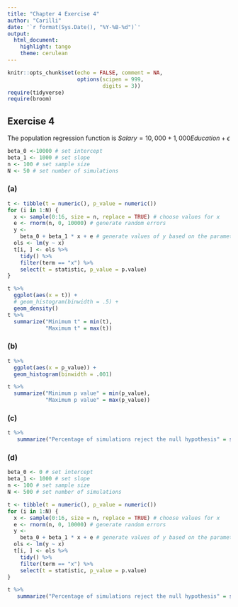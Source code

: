 ```yaml
---
title: "Chapter 4 Exercise 4"
author: "Carilli"
date: '`r format(Sys.Date(), "%Y-%B-%d")`'
output:
  html_document: 
    highlight: tango
    theme: cerulean
---
```


```r
knitr::opts_chunk$set(echo = FALSE, comment = NA,
                      options(scipen = 999,
                              digits = 3))
require(tidyverse)
require(broom)
```

## Exercise 4

The population regression function is $Salary = 10,000 + 1,000Education + \epsilon$

```r
beta_0 <-10000 # set intercept
beta_1 <- 1000 # set slope
n <- 100 # set sample size
N <- 50 # set number of simulations
```

### (a)

```r
t <- tibble(t = numeric(), p_value = numeric())
for (i in 1:N) {
  x <- sample(0:16, size = n, replace = TRUE) # choose values for x
  e <- rnorm(n, 0, 10000) # generate random errors
  y <-
    beta_0 + beta_1 * x + e # generate values of y based on the parameter values
  ols <- lm(y ~ x)
  t[i, ] <- ols %>%
    tidy() %>%
    filter(term == "x") %>%
    select(t = statistic, p_value = p.value)
}

t %>% 
  ggplot(aes(x = t)) +
  # geom_histogram(binwidth = .5) +
  geom_density()
t %>% 
  summarize("Minimum t" = min(t),
            "Maximum t" = max(t))

```

### (b)

```r
t %>% 
  ggplot(aes(x = p_value)) +
  geom_histogram(binwidth = .001) 

t %>% 
  summarize("Minimum p value" = min(p_value),
            "Maximum p value" = max(p_value))
```

### (c)

```r
t %>% 
   summarize("Percentage of simulations reject the null hypothesis" = sum(p_value < .05)/n()*100)
```

### (d)

```r
beta_0 <- 0 # set intercept
beta_1 <- 1000 # set slope
n <- 100 # set sample size
N <- 500 # set number of simulations

t <- tibble(t = numeric(), p_value = numeric())
for (i in 1:N) {
  x <- sample(0:16, size = n, replace = TRUE) # choose values for x
  e <- rnorm(n, 0, 10000) # generate random errors
  y <-
    beta_0 + beta_1 * x + e # generate values of y based on the parameter values
  ols <- lm(y ~ x)
  t[i, ] <- ols %>%
    tidy() %>%
    filter(term == "x") %>%
    select(t = statistic, p_value = p.value)
}

t %>% 
   summarize("Percentage of simulations reject the null hypothesis" = sum(p_value < .05)/n()*100)

```

